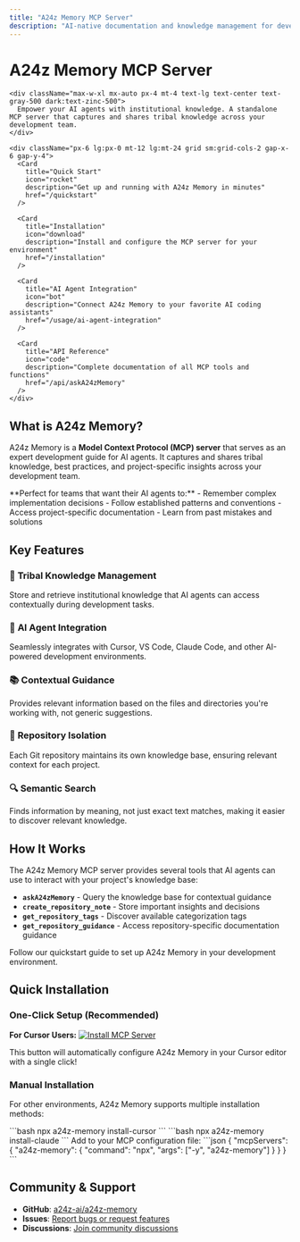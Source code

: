 ```yaml
---
title: "A24z Memory MCP Server"
description: "AI-native documentation and knowledge management for development teams"
---
```


<div className="relative">
  <div className="px-4 py-16 lg:py-48 lg:pb-24 max-w-3xl mx-auto">
    <h1 className="block text-4xl font-medium text-center text-gray-900 dark:text-zinc-50 tracking-tight">
      A24z Memory MCP Server
    </h1>

    <div className="max-w-xl mx-auto px-4 mt-4 text-lg text-center text-gray-500 dark:text-zinc-500">
      Empower your AI agents with institutional knowledge. A standalone MCP server that captures and shares tribal knowledge across your development team.
    </div>

    <div className="px-6 lg:px-0 mt-12 lg:mt-24 grid sm:grid-cols-2 gap-x-6 gap-y-4">
      <Card
        title="Quick Start"
        icon="rocket"
        description="Get up and running with A24z Memory in minutes"
        href="/quickstart"
      />

      <Card
        title="Installation"
        icon="download"
        description="Install and configure the MCP server for your environment"
        href="/installation"
      />

      <Card
        title="AI Agent Integration"
        icon="bot"
        description="Connect A24z Memory to your favorite AI coding assistants"
        href="/usage/ai-agent-integration"
      />

      <Card
        title="API Reference"
        icon="code"
        description="Complete documentation of all MCP tools and functions"
        href="/api/askA24zMemory"
      />
    </div>
  </div>
</div>

## What is A24z Memory?

A24z Memory is a **Model Context Protocol (MCP) server** that serves as an expert development guide for AI agents. It captures and shares tribal knowledge, best practices, and project-specific insights across your development team.

<Info>
  **Perfect for teams that want their AI agents to:**
  - Remember complex implementation decisions
  - Follow established patterns and conventions
  - Access project-specific documentation
  - Learn from past mistakes and solutions
</Info>

## Key Features

### 🧠 **Tribal Knowledge Management**
Store and retrieve institutional knowledge that AI agents can access contextually during development tasks.

### 🤖 **AI Agent Integration**
Seamlessly integrates with Cursor, VS Code, Claude Code, and other AI-powered development environments.

### 📚 **Contextual Guidance**
Provides relevant information based on the files and directories you're working with, not generic suggestions.

### 🔄 **Repository Isolation**
Each Git repository maintains its own knowledge base, ensuring relevant context for each project.

### 🔍 **Semantic Search**
Finds information by meaning, not just exact text matches, making it easier to discover relevant knowledge.

## How It Works

The A24z Memory MCP server provides several tools that AI agents can use to interact with your project's knowledge base:

- **`askA24zMemory`** - Query the knowledge base for contextual guidance
- **`create_repository_note`** - Store important insights and decisions
- **`get_repository_tags`** - Discover available categorization tags
- **`get_repository_guidance`** - Access repository-specific documentation guidance

<Card title="Ready to get started?" icon="arrow-right" href="/quickstart">
  Follow our quickstart guide to set up A24z Memory in your development environment.
</Card>

## Quick Installation

### One-Click Setup (Recommended)

**For Cursor Users:**
[![Install MCP Server](https://cursor.com/deeplink/mcp-install-dark.svg)](https://cursor.com/en/install-mcp?name=a24z-memory&config=eyJjb21tYW5kIjoibnB4IC15IGEyNHotbWVtb3J5In0%3D)

This button will automatically configure A24z Memory in your Cursor editor with a single click!

### Manual Installation

For other environments, A24z Memory supports multiple installation methods:

<Tabs>
  <Tab title="Cursor">
    ```bash
    npx a24z-memory install-cursor
    ```
  </Tab>

  <Tab title="Claude Code">
    ```bash
    npx a24z-memory install-claude
    ```
  </Tab>

  <Tab title="Manual Installation">
    Add to your MCP configuration file:
    ```json
    {
      "mcpServers": {
        "a24z-memory": {
          "command": "npx",
          "args": ["-y", "a24z-memory"]
        }
      }
    }
    ```
  </Tab>
</Tabs>

## Community & Support

- **GitHub**: [a24z-ai/a24z-memory](https://github.com/a24z-ai/a24z-memory)
- **Issues**: [Report bugs or request features](https://github.com/a24z-ai/a24z-memory/issues)
- **Discussions**: [Join community discussions](https://github.com/a24z-ai/a24z-memory/discussions)
